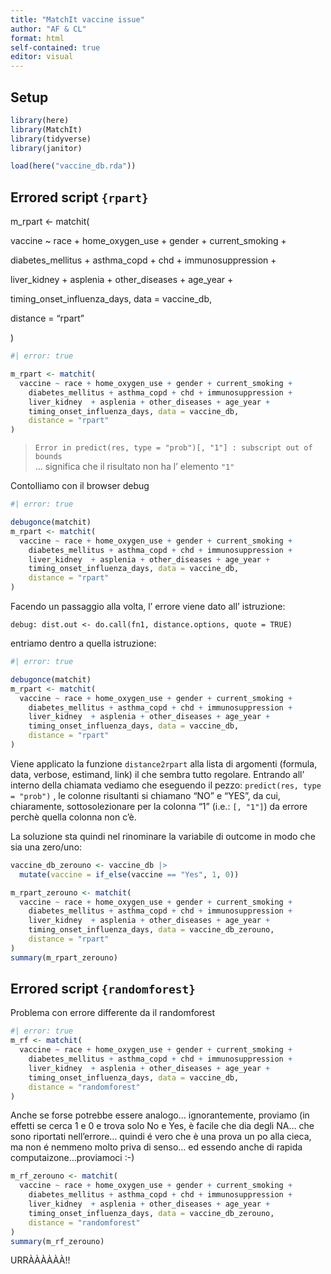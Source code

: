 ---
title: "MatchIt vaccine issue"
author: "AF & CL"
format: html 
self-contained: true
editor: visual
---

## Setup

```{r, setup}

library(here)
library(MatchIt)
library(tidyverse)
library(janitor)

load(here("vaccine_db.rda"))
```

## Errored script `{rpart}`

m_rpart \<- matchit(

vaccine \~ race + home_oxygen_use + gender + current_smoking +

diabetes_mellitus + asthma_copd + chd + immunosuppression +

liver_kidney  + asplenia + other_diseases + age_year +

timing_onset_influenza_days, data = vaccine_db,

distance = "rpart"

)

```{r, rpart}
#| error: true

m_rpart <- matchit(
  vaccine ~ race + home_oxygen_use + gender + current_smoking + 
    diabetes_mellitus + asthma_copd + chd + immunosuppression + 
    liver_kidney  + asplenia + other_diseases + age_year + 
    timing_onset_influenza_days, data = vaccine_db, 
    distance = "rpart"
)
```

> `Error in predict(res, type = "prob")[, "1"] : subscript out of bounds` \
> ... significa che il risultato non ha l' elemento `"1"`

Contolliamo con il browser debug

```{r}
#| error: true

debugonce(matchit)
m_rpart <- matchit(
  vaccine ~ race + home_oxygen_use + gender + current_smoking + 
    diabetes_mellitus + asthma_copd + chd + immunosuppression + 
    liver_kidney  + asplenia + other_diseases + age_year + 
    timing_onset_influenza_days, data = vaccine_db, 
    distance = "rpart"
)
```

Facendo un passaggio alla volta, l' errore viene dato all' istruzione:

`debug: dist.out <- do.call(fn1, distance.options, quote = TRUE)`

entriamo dentro a quella istruzione:

```{r}
#| error: true

debugonce(matchit)
m_rpart <- matchit(
  vaccine ~ race + home_oxygen_use + gender + current_smoking + 
    diabetes_mellitus + asthma_copd + chd + immunosuppression + 
    liver_kidney  + asplenia + other_diseases + age_year + 
    timing_onset_influenza_days, data = vaccine_db, 
    distance = "rpart"
)
```

Viene applicato la funzione `distance2rpart` alla lista di argomenti (formula, data, verbose, estimand, link) il che sembra tutto regolare. Entrando all' interno della chiamata vediamo che eseguendo il pezzo: `predict(res, type = "prob")` , le colonne risultanti si chiamano "NO" e "YES", da cui, chiaramente, sottosolezionare per la colonna "1" (i.e.: `[, "1"]`) da errore perchè quella colonna non c'è.

La soluzione sta quindi nel rinominare la variabile di outcome in modo che sia una zero/uno:

```{r}
vaccine_db_zerouno <- vaccine_db |> 
  mutate(vaccine = if_else(vaccine == "Yes", 1, 0))

m_rpart_zerouno <- matchit(
  vaccine ~ race + home_oxygen_use + gender + current_smoking + 
    diabetes_mellitus + asthma_copd + chd + immunosuppression + 
    liver_kidney  + asplenia + other_diseases + age_year + 
    timing_onset_influenza_days, data = vaccine_db_zerouno, 
    distance = "rpart"
)
summary(m_rpart_zerouno)
```

## Errored script `{randomforest}`

Problema con errore differente da il randomforest

```{r}
#| error: true
m_rf <- matchit(
  vaccine ~ race + home_oxygen_use + gender + current_smoking + 
    diabetes_mellitus + asthma_copd + chd + immunosuppression + 
    liver_kidney  + asplenia + other_diseases + age_year + 
    timing_onset_influenza_days, data = vaccine_db, 
    distance = "randomforest"
)
```

Anche se forse potrebbe essere analogo... ignorantemente, proviamo (in effetti se cerca 1 e 0 e trova solo No e Yes, è facile che dia degli NA... che sono riportati nell'errore... quindi é vero che è una prova un po alla cieca, ma non é nemmeno molto priva di senso... ed essendo anche di rapida computaizone...proviamoci :-)

```{r}
m_rf_zerouno <- matchit(
  vaccine ~ race + home_oxygen_use + gender + current_smoking + 
    diabetes_mellitus + asthma_copd + chd + immunosuppression + 
    liver_kidney  + asplenia + other_diseases + age_year + 
    timing_onset_influenza_days, data = vaccine_db_zerouno, 
    distance = "randomforest"
)
summary(m_rf_zerouno)
```

URRÀÀÀÀÀÀ!!
